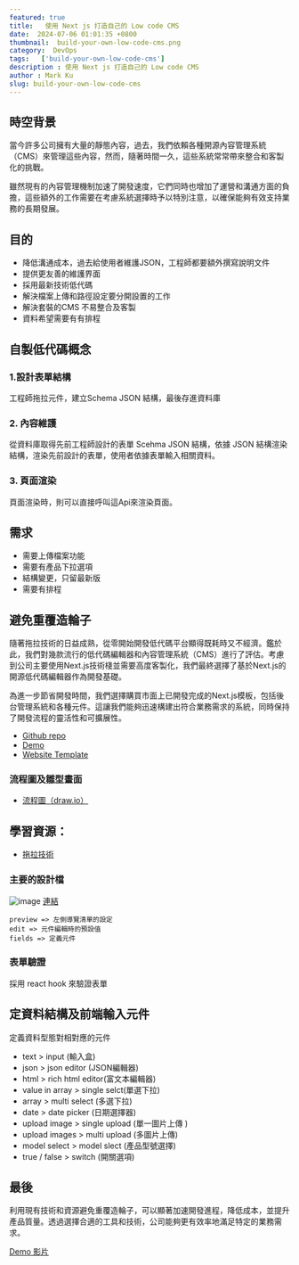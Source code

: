 ```yaml
---
featured: true
title:   使用 Next js 打造自己的 Low code CMS
date:  2024-07-06 01:01:35 +0800
thumbnail:  build-your-own-low-code-cms.png
category:  DevOps  
tags:   ['build-your-own-low-code-cms']
description : 使用 Next js 打造自己的 Low code CMS
author : Mark Ku
slug: build-your-own-low-code-cms
---
```

## 時空背景
當今許多公司擁有大量的靜態內容，過去，我們依賴各種開源內容管理系統（CMS）來管理這些內容，然而，隨著時間一久，這些系統常常帶來整合和客製化的挑戰。

雖然現有的內容管理機制加速了開發速度，它們同時也增加了運營和溝通方面的負擔，這些額外的工作需要在考慮系統選擇時予以特別注意，以確保能夠有效支持業務的長期發展。

## 目的
* 降低溝通成本，過去給使用者維護JSON，工程師都要額外撰寫說明文件
* 提供更友善的維護界面
* 採用最新技術低代碼
* 解決檔案上傳和路徑設定要分開設置的工作
* 解決套裝的CMS 不易整合及客製
* 資料希望需要有有排程

## 自製低代碼概念
### 1.設計表單結構
工程師拖拉元件，建立Schema JSON 結構，最後存進資料庫
### 2. 內容維護
從資料庫取得先前工程師設計的表單 Scehma JSON 結構，依據 JSON 結構渲染結構，渲染先前設計的表單，使用者依據表單輸入相關資料。
### 3. 頁面渲染
頁面渲染時，則可以直接呼叫這Api來渲染頁面。

## 需求
* 需要上傳檔案功能
* 需要有產品下拉選項
* 結構變更，只留最新版
* 需要有排程

## 避免重覆造輪子
隨著拖拉技術的日益成熟，從零開始開發低代碼平台顯得既耗時又不經濟。鑑於此，我們對幾款流行的低代碼編輯器和內容管理系統（CMS）進行了評估。考慮到公司主要使用Next.js技術棧並需要高度客製化，我們最終選擇了基於Next.js的開源低代碼編輯器作為開發基礎。

為進一步節省開發時間，我們選擇購買市面上已開發完成的Next.js模板，包括後台管理系統和各種元件。這讓我們能夠迅速構建出符合業務需求的系統，同時保持了開發流程的靈活性和可擴展性。

* [Github repo](https://github.com/maqi1520/react-antd-low-code)
* [Demo](https://low-code.runjs.cool/editor)
* [Website Template](https://themeforest.net/item/pickbazar-react-graphql-ecommerce-template/25283305) 

### 流程圖及雛型畫面
* [流程圖（draw.io）](https://drive.google.com/file/d/1WLiov-NIOVuH3R1OyP9yXCRqppAH5pgn/view)

## 學習資源：
* [拖拉技術](https://zhuanlan.zhihu.com/p/654066892)

### 主要的設計檔
![image](https://hackmd.io/_uploads/SysKUjEYA.png)
[連結](https://github.com/maqi1520/react-antd-low-code/tree/main/src/components/editor/schema)

```
preview => 左側導覽清單的設定
edit => 元件編輯時的預設值
fields => 定義元件
```
### 表單驗證
採用 react hook 來驗證表單

## 定資料結構及前端輸入元件
定義資料型態對相對應的元件
* text > input (輸入盒)
* json  > json editor (JSON編輯器)
* html > rich html editor(富文本編輯器)
* value in array > single selct(單選下拉)
* array  > multi select  (多選下拉)
* date >  date picker (日期選擇器)
* upload image >  single upload (單一圖片上傳 )
* upload images > multi upload (多圖片上傳)
* model select > model slect (產品型號選擇)
* true / false > switch (開關選項)

## 最後
利用現有技術和資源避免重覆造輪子，可以顯著加速開發進程，降低成本，並提升產品質量。透過選擇合適的工具和技術，公司能夠更有效率地滿足特定的業務需求。  

[Demo 影片](https://www.loom.com/share/a6ecf60ae0bd4ba5a164870ca4e23bb5)

